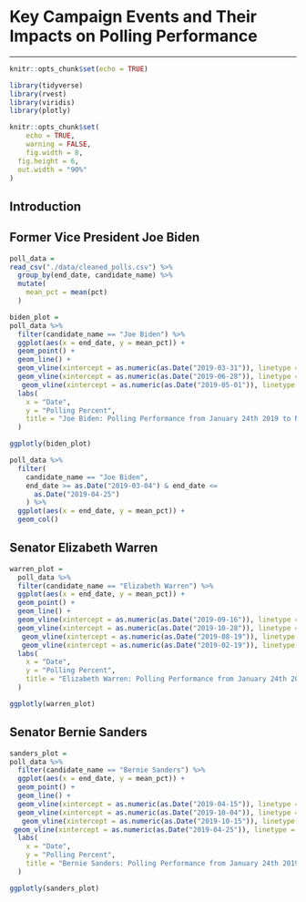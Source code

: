 # **Key Campaign Events and Their Impacts on Polling Performance**
***


```r
knitr::opts_chunk$set(echo = TRUE)

library(tidyverse)
library(rvest)
library(viridis)
library(plotly)

knitr::opts_chunk$set(
	echo = TRUE,
	warning = FALSE,
	fig.width = 8, 
  fig.height = 6,
  out.width = "90%"
)

```


## Introduction 

## Former Vice President Joe Biden

```r

poll_data = 
read_csv("./data/cleaned_polls.csv") %>% 
  group_by(end_date, candidate_name) %>% 
  mutate(
    mean_pct = mean(pct)
  )

biden_plot = 
poll_data %>% 
  filter(candidate_name == "Joe Biden") %>% 
  ggplot(aes(x = end_date, y = mean_pct)) +
  geom_point() + 
  geom_line() +
  geom_vline(xintercept = as.numeric(as.Date("2019-03-31")), linetype = 4, color = "blue") +
  geom_vline(xintercept = as.numeric(as.Date("2019-06-28")), linetype = 4, color = "red") +
   geom_vline(xintercept = as.numeric(as.Date("2019-05-01")), linetype = 4, color = "green") +
  labs(
    x = "Date",
    y = "Polling Percent",
    title = "Joe Biden: Polling Performance from January 24th 2019 to November 3, 2019"
  )

ggplotly(biden_plot)
```


```r

poll_data %>% 
  filter(
    candidate_name == "Joe Biden",
    end_date >= as.Date("2019-03-04") & end_date <=
      as.Date("2019-04-25")
    ) %>% 
  ggplot(aes(x = end_date, y = mean_pct)) +
  geom_col()
```

## Senator Elizabeth Warren

```r
warren_plot = 
  poll_data %>% 
  filter(candidate_name == "Elizabeth Warren") %>% 
  ggplot(aes(x = end_date, y = mean_pct)) +
  geom_point() + 
  geom_line() +
  geom_vline(xintercept = as.numeric(as.Date("2019-09-16")), linetype = 4, color = "blue") +
  geom_vline(xintercept = as.numeric(as.Date("2019-10-28")), linetype = 4, color = "green") +
   geom_vline(xintercept = as.numeric(as.Date("2019-08-19")), linetype = 4, color = "red") +
   geom_vline(xintercept = as.numeric(as.Date("2019-02-19")), linetype = 4, color = "orange") +
  labs(
    x = "Date",
    y = "Polling Percent",
    title = "Elizabeth Warren: Polling Performance from January 24th 2019 to November 3, 2019"
  )

ggplotly(warren_plot)
```

## Senator Bernie Sanders

```r

sanders_plot = 
poll_data %>% 
  filter(candidate_name == "Bernie Sanders") %>% 
  ggplot(aes(x = end_date, y = mean_pct)) +
  geom_point() + 
  geom_line() +
  geom_vline(xintercept = as.numeric(as.Date("2019-04-15")), linetype = 4, color = "blue") +
  geom_vline(xintercept = as.numeric(as.Date("2019-10-04")), linetype = 4, color = "green") +
   geom_vline(xintercept = as.numeric(as.Date("2019-10-15")), linetype = 4, color  = "red") +
 geom_vline(xintercept = as.numeric(as.Date("2019-04-25")), linetype = 4, color = "orange") +
  labs(
    x = "Date",
    y = "Polling Percent",
    title = "Bernie Sanders: Polling Performance from January 24th 2019 to November 3, 2019"
  )

ggplotly(sanders_plot)
```


